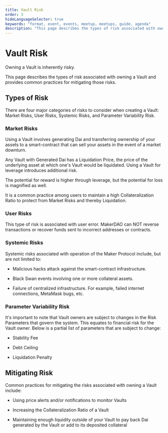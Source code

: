 ```yaml
---
title: Vault Risk
order: 3
hideLanguageSelector: true
keywords: "format, event, events, meetup, meetups, guide, agenda"
description: "This page describes the types of risk associated with owning a Vault and provides common practices for mitigating them."
---
```


# Vault Risk

Owning a Vault is inherently risky.

This page describes the types of risk associated with owning a Vault and provides common practices for mitigating those risks.

## Types of Risk

There are four major categories of risks to consider when creating a Vault: Market Risks, User Risks, Systemic Risks, and Parameter Variability Risk.

### Market Risks

Using a Vault involves generating Dai and transferring ownership of your assets to a smart-contract that can sell your assets in the event of a market downturn.

Any Vault with Generated Dai has a Liquidation Price, the price of the underlying asset at which one's Vault would be liquidated. Using a Vault for leverage introduces additional risk.

The potential for reward is higher through leverage, but the potential for loss is magnified as well.

It is a common practice among users to maintain a high Collateralization Ratio to protect from Market Risks and thereby Liquidation.

### User Risks

This type of risk is associated with user error. MakerDAO can NOT reverse transactions or recover funds sent to incorrect addresses or contracts.

### Systemic Risks

Systemic risks associated with operation of the Maker Protocol include, but are not limited to:

<List>

- Malicious hacks attack against the smart-contract infrastructure.

- Black Swan events involving one or more collateral assets.

- Failure of centralized infrastructure. For example, failed internet connections, MetaMask bugs, etc.

</List>

### Parameter Variability Risk

It's important to note that Vault owners are subject to changes in the Risk Parameters that govern the system. This equates to financial risk for the Vault owner. Below is a partial list of parameters that are subject to change:

<List>

- Stability Fee

- Debt Ceiling

- Liquidation Penalty

</List>

## Mitigating Risk

Common practices for mitigating the risks associated with owning a Vault include:

<List>

- Using price alerts and/or notifications to monitor Vaults

- Increasing the Collateralization Ratio of a Vault

- Maintaining enough liquidity outside of your Vault to pay back Dai generated by the Vault or add to its deposited collateral

</List>
